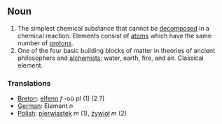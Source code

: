 ==Noun==
# The simplest chemical substance that cannot be [[decompose]]d in a chemical reaction. Elements consist of [[atom]]s which have the same number of [[proton]]s.
# One of the four basic building blocks of matter in theories of ancient philosophers and [[alchemist]]s: water, earth, fire, and air. Classical element.

===Translations===

*[[Breton]]: [[elfenn]] ''f'' -où ''pl'' (1) (2 ?)
*[[German]]: Element ''n''
*[[Polish]]: [[pierwiastek]] ''m'' (1), [[żywioł]] ''m'' (2)